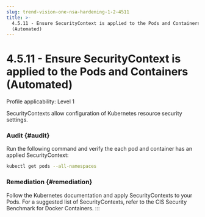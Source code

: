 ```yaml
---
slug: trend-vision-one-nsa-hardening-1-2-4511
title: >-
  4.5.11 - Ensure SecurityContext is applied to the Pods and Containers
  (Automated)
---
```

# 4.5.11 - Ensure SecurityContext is applied to the Pods and Containers (Automated)

Profile applicability: Level 1

SecurityContexts allow configuration of Kubernetes resource security settings.

### Audit {#audit}

Run the following command and verify the each pod and container has an applied SecurityContext:

```bash
kubectl get pods --all-namespaces
```

### Remediation {#remediation}

Follow the Kubernetes documentation and apply SecurityContexts to your Pods. For a suggested list of SecurityContexts, refer to the CIS Security Benchmark for Docker Containers.
:::
